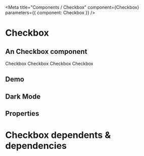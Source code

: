 
<Meta title="Components / Checkbox" component={Checkbox} parameters={{ component: Checkbox }} />

# Checkbox

## An Checkbox component

<Preview>
  <Checkbox>Checkbox</Checkbox>
  <Checkbox checked>Checkbox</Checkbox>
  <Checkbox inError>Checkbox</Checkbox>
  <Checkbox inWarning>Checkbox</Checkbox>
</Preview>

## Demo

<Preview>
  <CheckboxDemo />
</Preview>

## Dark Mode

<CheckboxDarkMode />

## Properties

<Props of={Checkbox} />


# Checkbox dependents & dependencies
<DependenciesTable titleDependencies='Dependencies' titleDependents='Dependents' of={Checkbox} />

